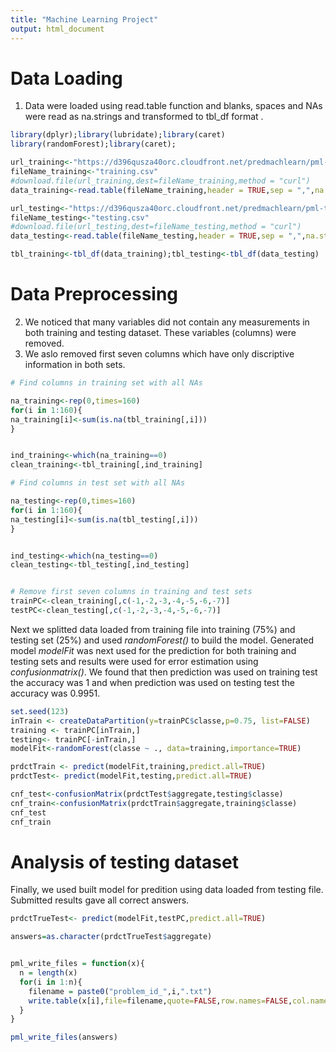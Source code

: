 ```yaml
---
title: "Machine Learning Project"
output: html_document
---
```



# Data Loading 

1. Data were loaded using read.table function and blanks, spaces and NAs were 
read as na.strings and transformed to tbl_df format .


```r

library(dplyr);library(lubridate);library(caret)
library(randomForest);library(caret);

```



```r
url_training<-"https://d396qusza40orc.cloudfront.net/predmachlearn/pml-training.csv"
fileName_training<-"training.csv"
#download.file(url_training,dest=fileName_training,method = "curl")
data_training<-read.table(fileName_training,header = TRUE,sep = ",",na.strings=c(""," ","NA"))

url_testing<-"https://d396qusza40orc.cloudfront.net/predmachlearn/pml-testing.csv"
fileName_testing<-"testing.csv"
#download.file(url_testing,dest=fileName_testing,method = "curl")
data_testing<-read.table(fileName_testing,header = TRUE,sep = ",",na.strings=c(""," ","NA"))

tbl_training<-tbl_df(data_training);tbl_testing<-tbl_df(data_testing)

```


# Data Preprocessing

2. We noticed that many variables did not contain any measurements in both training and
testing dataset. These variables (columns) were removed.
3. We aslo removed first seven columns which have only discriptive information 
in both sets.


```r

# Find columns in training set with all NAs

na_training<-rep(0,times=160)
for(i in 1:160){
na_training[i]<-sum(is.na(tbl_training[,i]))
}


ind_training<-which(na_training==0)
clean_training<-tbl_training[,ind_training]

# Find columns in test set with all NAs

na_testing<-rep(0,times=160)
for(i in 1:160){
na_testing[i]<-sum(is.na(tbl_testing[,i]))
}


ind_testing<-which(na_testing==0)
clean_testing<-tbl_testing[,ind_testing]


# Remove first seven columns in training and test sets
trainPC<-clean_training[,c(-1,-2,-3,-4,-5,-6,-7)]
testPC<-clean_testing[,c(-1,-2,-3,-4,-5,-6,-7)]

```


Next we splitted data loaded from training file into training (75%)  and
testing set (25%) and used *randomForest()* to build the  model.
Generated model *modelFit* was next used for the prediction for both training
and testing sets and results were used for error estimation using *confusionmatrix()*.
We found that then prediction was used on training test the accuracy was 1 and when
prediction was used on testing test the accuracy was 0.9951.



```r
set.seed(123)
inTrain <- createDataPartition(y=trainPC$classe,p=0.75, list=FALSE)
training <- trainPC[inTrain,]
testing<- trainPC[-inTrain,]
modelFit<-randomForest(classe ~ ., data=training,importance=TRUE)

prdctTrain <- predict(modelFit,training,predict.all=TRUE)
prdctTest<- predict(modelFit,testing,predict.all=TRUE)

cnf_test<-confusionMatrix(prdctTest$aggregate,testing$classe)
cnf_train<-confusionMatrix(prdctTrain$aggregate,training$classe)
cnf_test
cnf_train

```



# Analysis of testing dataset
Finally, we used built model for predition using data loaded from testing file.
Submitted results gave all correct answers.   


```r

prdctTrueTest<- predict(modelFit,testPC,predict.all=TRUE)

answers=as.character(prdctTrueTest$aggregate)


pml_write_files = function(x){
  n = length(x)
  for(i in 1:n){
    filename = paste0("problem_id_",i,".txt")
    write.table(x[i],file=filename,quote=FALSE,row.names=FALSE,col.names=FALSE)
  }
}

pml_write_files(answers)


```

